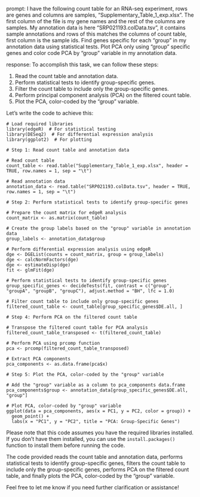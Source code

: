 prompt:
I have the following count table for an RNA-seq experiment, rows are genes and columns are samples, "Supplementary_Table_1_exp.xlsx". The first column of the file is my gene names and the rest of the columns are samples. My annotation data is here  "SRP021193.colData.tsv", it contains sample annotations and rows of this matches the columns of count table, first column is the sample ids. Find genes specific for each "group" in my annotation data  using statistical tests. Plot PCA only using "group" specific genes and color code PCA by "group" variable in my annotation data.

response:
To accomplish this task, we can follow these steps:

1. Read the count table and annotation data.
2. Perform statistical tests to identify group-specific genes.
3. Filter the count table to include only the group-specific genes.
4. Perform principal component analysis (PCA) on the filtered count table.
5. Plot the PCA, color-coded by the "group" variable.

Let's write the code to achieve this:

```
# Load required libraries
library(edgeR)  # For statistical testing
library(DESeq2)  # For differential expression analysis
library(ggplot2)  # For plotting

# Step 1: Read count table and annotation data

# Read count table
count_table <- read.table("Supplementary_Table_1_exp.xlsx", header = TRUE, row.names = 1, sep = "\t")

# Read annotation data
annotation_data <- read.table("SRP021193.colData.tsv", header = TRUE, row.names = 1, sep = "\t")

# Step 2: Perform statistical tests to identify group-specific genes

# Prepare the count matrix for edgeR analysis
count_matrix <- as.matrix(count_table)

# Create the group labels based on the "group" variable in annotation data
group_labels <- annotation_data$group

# Perform differential expression analysis using edgeR
dge <- DGEList(counts = count_matrix, group = group_labels)
dge <- calcNormFactors(dge)
dge <- estimateDisp(dge)
fit <- glmFit(dge)

# Perform statistical tests to identify group-specific genes
group_specific_genes <- decideTests(fit, contrast = c("group", "groupA", "groupB", "groupC"), adjust.method = "BH", lfc = 1.0)

# Filter count table to include only group-specific genes
filtered_count_table <- count_table[group_specific_genes$DE.all, ]

# Step 4: Perform PCA on the filtered count table

# Transpose the filtered count table for PCA analysis
filtered_count_table_transposed <- t(filtered_count_table)

# Perform PCA using prcomp function
pca <- prcomp(filtered_count_table_transposed)

# Extract PCA components
pca_components <- as.data.frame(pca$x)

# Step 5: Plot the PCA, color-coded by the "group" variable

# Add the "group" variable as a column to pca_components data.frame
pca_components$group <- annotation_data[group_specific_genes$DE.all, "group"]

# Plot PCA, color-coded by "group" variable
ggplot(data = pca_components, aes(x = PC1, y = PC2, color = group)) +
  geom_point() +
  labs(x = "PC1", y = "PC2", title = "PCA: Group-Specific Genes")

```
Please note that this code assumes you have the required libraries installed. If you don't have them installed, you can use the `install.packages()` function to install them before running the code.

The code provided reads the count table and annotation data, performs statistical tests to identify group-specific genes, filters the count table to include only the group-specific genes, performs PCA on the filtered count table, and finally plots the PCA, color-coded by the "group" variable.

Feel free to let me know if you need further clarification or assistance!
